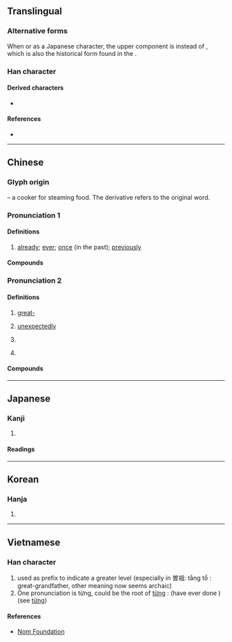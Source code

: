 {{also|曽|會}}
{{character info/new}}
==Translingual==
{{CJKV-forms|曾|曾|曽|曾}}

===Alternative forms===
When {{w|Hanja|used in Korea}} or as a Japanese {{w|kyūjitai}} character, the upper component is {{l|mul|八}} instead of {{l|mul|丷}}, which is also the historical form found in the {{w|Kangxi dictionary}}.

===Han character===
{{Han char|rn=73|rad=曰|as=08|sn=12|four=80606|canj=CWA|ids=⿱丷𭥴(GHT),⿱八𭥴(JKV)}}

====Derived characters====
* {{lang|und|sc=Hani|[[僧]] [[增]] [[噌]] [[嶒]] [[潧]] [[憎]] [[繒]] ([[缯]]) [[璔]] [[橧]] [[贈]] ([[赠]]) [[熷]] [[磳]] [[矰]] [[竲]] [[蹭]] [[譄]] [[鏳]] [[驓]] [[鱛]] [[鄫]] [[甑]] [[朆]] [[罾]] [[鬙]] [[層]]}}

====References====
* {{Han ref|kx=0503.030|dkj=14299|dj=0877.020|hdz=21521.030|uh=66FE|ud=26366|bh=B4BF|bd=46271}}

----

==Chinese==
{{zh-forms}}

===Glyph origin===
{{Han etym}}
{{liushu|p}} – a cooker for steaming food. The derivative {{och-l|甑}} refers to the original word.

===Pronunciation 1===
{{zh-pron
|m=céng
|c=cang4
|md=cèng
|mn=xm,tw:chêng/qz:chn̂g/zz:cheng/tw:chan
|mn-t=zêng5
|w=3zen
|mc=2
|oc=1,2
|cat=adv
}}

====Definitions====
{{zh-hanzi}}

# [[already]]; [[ever]]; [[once]] (in the past); [[previously]]

====Compounds====
{{zh-der|fold=1|不曾|何曾|似曾相識|幾曾|得未曾有|也曾|未曾|曾幾何時|曾經|曾經滄海}}

===Pronunciation 2===
{{zh-pron
|m=zēng
|c=zang1
|md=cĕng
|mn=chan/xm,zz,tw:cheng/qz:chng
|mn_note=cheng/chng - literary; chan - vernacular (including surname)
|mn-t=zêng1/zang1
|mn-t_note=zang1 - surname
|w=1tsen
|mc=1
|oc=2,1
|cat=pref,pn,adv,v
}}
{{attention|nan|chēng - where does this go?}}

====Definitions====
{{zh-hanzi}}
{{zh-wp|zh:曾姓}}

# {{lb|zh|prefix}} [[great-]]
#: {{zh-x|曾{zēng}孫|'''great-'''grandson}}
# {{lb|zh|literary}} [[unexpectedly]]
# {{lb|zh|literary}} {{zh-alt-form|增|to increase}}
# {{surname|zh}}

====Compounds====
{{zh-der|fold=1|可曾|曾祖母|曾益|曾子殺彘|曾子|曾參殺人|曾祖父|曾祖|曾母暗沙|曾母投杼|曾孫|曾門|高曾規矩|曾都|曾劉}}

{{zh-cat|Elementary}}

----

==Japanese==
{{ja-kanji forms|曽|曾}}

===Kanji===
{{ja-kanji|grade=|rs=曰08|shin=曽}}

# {{rfdef|ja|sort=曰08}}

====Readings====
{{ja-readings
|goon=ぞう
|kanon=そう
|kanyoon=ぞ, そ
|kun=かつ-て, すなわ-ち
}}

----

==Korean==

===Hanja===
{{ko-hanja|hangeul=증|eumhun=|rv=jeung|mr=chŭng|y=cung}}

# {{rfdef|ko|sort=曰08}}

----

==Vietnamese==

===Han character===
{{vi-hantu|[[tằng]], [[tăng]], [[tâng]], [[tơn]], [[tưng]], [[từng]]|rs=曰08}}

# used as prefix to indicate a greater level (especially in 曽祖: tằng tổ : great-grandfather, other meaning now seems archaic)
# One pronunciation is từng, could be the root of [[từng]] : (have ever done <something>) (see [https://vi.wiktionary.org/wiki/t%E1%BB%ABng từng])

====References====
* [http://nomfoundation.org/common/nom_details.php?codepoint=66fe&img=1 Nom Foundation]
